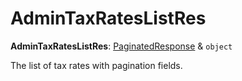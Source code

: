 
# AdminTaxRatesListRes

 **AdminTaxRatesListRes**: [PaginatedResponse](../interfaces/medusa.PaginatedResponse.mdx) & `object`

The list of tax rates with pagination fields.
